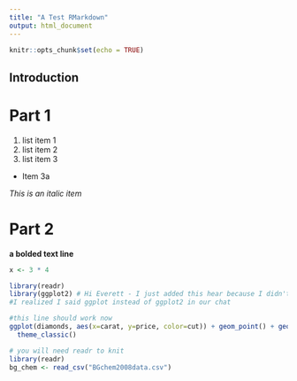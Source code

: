 ```yaml
---
title: "A Test RMarkdown"
output: html_document
---
```


```r
knitr::opts_chunk$set(echo = TRUE)
```

## Introduction

# Part 1

1. list item 1
2. list item 2
3. list item 3
  + Item 3a
  
*This is an italic item*

# Part 2

**a bolded text line** 

```r

x <- 3 * 4

```

```r

library(readr)
library(ggplot2) # Hi Everett - I just added this hear because I didn't see this earlier
#I realized I said ggplot instead of ggplot2 in our chat

#this line should work now
ggplot(diamonds, aes(x=carat, y=price, color=cut)) + geom_point() + geom_smooth() +
  theme_classic()

```


```r
# you will need readr to knit
library(readr)
bg_chem <- read_csv("BGchem2008data.csv")

```
